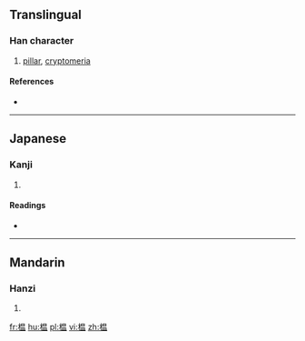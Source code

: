 {{also|榲}}
==Translingual==

===Han character===
{{Han char|rn=75|rad=木|as=09|sn=13|four=|canj=DABT}}

# [[pillar]], [[cryptomeria]]

====References====
* {{Han ref|kx=0542.191|hdz=21249.050|uh=6985|ud=27013}}

----

==Japanese==

===Kanji===
{{ja-kanji|grade=|rs=木09}}

# {{defn|lang=ja|sort=木09}}

====Readings====
* {{ja-readings|on=[[おつ]] (otsu), [[おち]] (ochi), [[うん]] (un)|kun=[[すぎ]] (sugi)}}

----

==Mandarin==

===Hanzi===
{{cmn-hanzi|tra=榲|pin=[[yún]] ([[yun2]])|wg=yün<sup>2</sup>}}

# {{defn|lang=cmn|sort=木09}}

[[fr:榅]]
[[hu:榅]]
[[pl:榅]]
[[vi:榅]]
[[zh:榅]]